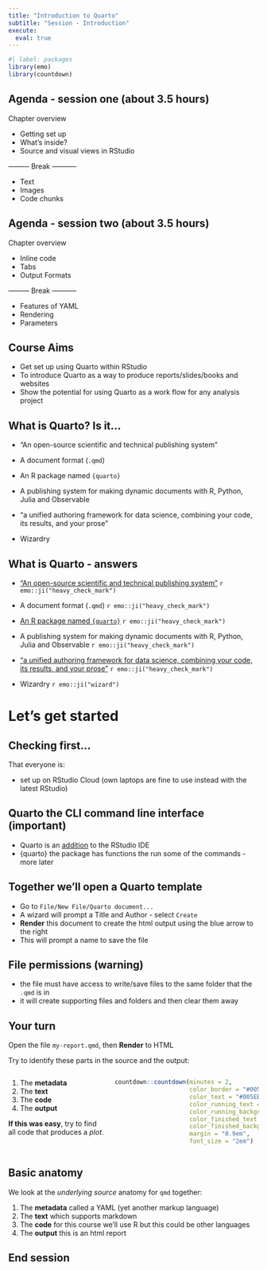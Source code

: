 ```yaml
---
title: "Introduction to Quarto"
subtitle: "Session - Introduction"
execute: 
  eval: true
---
```


```r
#| label: packages
library(emo)
library(countdown)
```

## Agenda - session one (about 3.5 hours)

Chapter overview

::: {.fragment .fade-in}
- Getting set up  
- What's inside?  
- Source and visual views in RStudio
:::
::: {.fragment .fade-in}
--------- Break -----------  
:::
::: {.fragment .fade-in}
- Text  
- Images  
- Code chunks  
:::



## Agenda - session two (about 3.5 hours)

Chapter overview

::: {.fragment .fade-in}
- Inline code 
- Tabs 
- Output Formats
:::
::: {.fragment .fade-in}
--------- Break -----------
:::
::: {.fragment .fade-in}
- Features of YAML
- Rendering
- Parameters
:::

## Course Aims

::: incremental
-   Get set up using Quarto within RStudio
-   To introduce Quarto as a way to produce reports/slides/books and websites
-   Show the potential for using Quarto as a work flow for any analysis project
:::

## What is Quarto? Is it...

::: incremental
- "An open-source scientific and technical publishing system"

- A document format (`.qmd`) 

- An R package named `{quarto}`

- A publishing system for making dynamic documents with R, Python, Julia and Observable 

- "a unified authoring framework for data science, combining your code, its results, and your prose"

- Wizardry 
:::

## What is Quarto - answers

::: incremental
- ["An open-source scientific and technical publishing system"](https://quarto.org/) `r emo::ji("heavy_check_mark")`

- A document format (`.qmd`) `r emo::ji("heavy_check_mark")`

- [An R package named `{quarto}`](https://github.com/quarto-dev/quarto-r) `r emo::ji("heavy_check_mark")`

- A publishing system for making dynamic documents with R, Python, Julia and Observable `r emo::ji("heavy_check_mark")`

- ["a unified authoring framework for data science, combining your code, its results, and your prose"](https://r4ds.hadley.nz/quarto.html) `r emo::ji("heavy_check_mark")`

- Wizardry `r emo::ji("wizard")`
:::

# Let's get started

## Checking first...

That everyone is:

* set up on RStudio Cloud (own laptops are fine to use instead with the latest RStudio)

:::{.callout-important collapse=false appearance='default' icon=true}
## Quarto the CLI command line interface (important)
- Quarto is an [addition](https://quarto.org/docs/get-started/) to the RStudio IDE
- {quarto} the package has functions the run some of the commands - more later
:::


## Together we'll open a Quarto template

* Go to `File/New File/Quarto document...`
* A wizard will prompt a Title and Author - select `Create`
* **Render** this document to create the html output using the blue arrow to the right
* This will prompt a name to save the file

:::{.callout-warning collapse=false appearance='default' icon=true}
## File permissions (warning)
- the file must have access to write/save files to the same folder that the `.qmd` is in
- it will create supporting files and folders and then clear them away
:::

## Your turn

Open the file `my-report.qmd`, then **Render** to HTML

Try to identify these parts in the source and the output:

:::: {.columns}

::: {.column width='40%'}

1. The **metadata**
1. The **text** 
1. The **code**
1. The **output**

**If this was easy**, try to find all code that produces a *plot*.
:::

::: {.column width='60%'}

```r
countdown::countdown(minutes = 2,
                     color_border = "#005EB8",
                     color_text = "#005EB8",
                     color_running_text = "white",
                     color_running_background = "#005EB8",
                     color_finished_text = "#005EB8",
                     color_finished_background = "white",
                     margin = "0.9em",
                     font_size = "2em")
```
:::

::::

## Basic anatomy

We look at the *underlying source* anatomy for `qmd` together:

::: {.incremental}
1. The **metadata** called a YAML (yet another markup language)
1. The **text** which supports markdown 
1. The **code** for this course we'll use R but this could be other languages
1. The **output** this is an html report
:::

## End session
